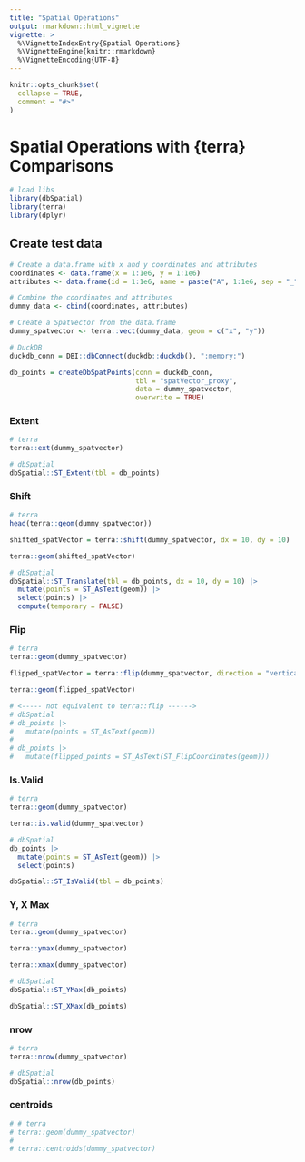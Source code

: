 ```yaml
---
title: "Spatial Operations"
output: rmarkdown::html_vignette
vignette: >
  %\VignetteIndexEntry{Spatial Operations}
  %\VignetteEngine{knitr::rmarkdown}
  %\VignetteEncoding{UTF-8}
---
```


```r
knitr::opts_chunk$set(
  collapse = TRUE,
  comment = "#>"
) 
```

# Spatial Operations with {terra} Comparisons

```r
# load libs
library(dbSpatial)
library(terra)
library(dplyr)
```

## Create test data
```r
# Create a data.frame with x and y coordinates and attributes
coordinates <- data.frame(x = 1:1e6, y = 1:1e6)
attributes <- data.frame(id = 1:1e6, name = paste("A", 1:1e6, sep = "_"))

# Combine the coordinates and attributes
dummy_data <- cbind(coordinates, attributes)

# Create a SpatVector from the data.frame
dummy_spatvector <- terra::vect(dummy_data, geom = c("x", "y"))

# DuckDB
duckdb_conn = DBI::dbConnect(duckdb::duckdb(), ":memory:")

db_points = createDbSpatPoints(conn = duckdb_conn,
                               tbl = "spatVector_proxy",
                               data = dummy_spatvector,
                               overwrite = TRUE)
```


### Extent
```r
# terra
terra::ext(dummy_spatvector)

# dbSpatial
dbSpatial::ST_Extent(tbl = db_points)
```

### Shift
```r
# terra
head(terra::geom(dummy_spatvector))

shifted_spatVector = terra::shift(dummy_spatvector, dx = 10, dy = 10)

terra::geom(shifted_spatVector)

# dbSpatial
dbSpatial::ST_Translate(tbl = db_points, dx = 10, dy = 10) |>
  mutate(points = ST_AsText(geom)) |>
  select(points) |>
  compute(temporary = FALSE)
```

### Flip
```r
# terra
terra::geom(dummy_spatvector)

flipped_spatVector = terra::flip(dummy_spatvector, direction = "vertical")

terra::geom(flipped_spatVector)

# <----- not equivalent to terra::flip ------>
# dbSpatial
# db_points |>
#   mutate(points = ST_AsText(geom))
# 
# db_points |>
#   mutate(flipped_points = ST_AsText(ST_FlipCoordinates(geom)))

```

### Is.Valid
```r
# terra
terra::geom(dummy_spatvector)

terra::is.valid(dummy_spatvector)

# dbSpatial
db_points |>
  mutate(points = ST_AsText(geom)) |>
  select(points)

dbSpatial::ST_IsValid(tbl = db_points)
```


### Y, X Max
```r
# terra
terra::geom(dummy_spatvector)

terra::ymax(dummy_spatvector)

terra::xmax(dummy_spatvector)

# dbSpatial
dbSpatial::ST_YMax(db_points)

dbSpatial::ST_XMax(db_points)

```

### nrow
```r
# terra
terra::nrow(dummy_spatvector)

# dbSpatial
dbSpatial::nrow(db_points)

```

### centroids
```r
# # terra
# terra::geom(dummy_spatvector)
# 
# terra::centroids(dummy_spatvector)
```





